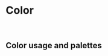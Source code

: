 
<Meta title='Theme/Palette'/>

# Color

<br/>

## Color usage and palettes


<br/>

<ColorPalette>
  <ColorItem
    title="theme.color.primary"
    subtitle="Deep Blue"
    colors={{
      900: '#0011c0',
      800: '#0022d9',
      700: '#002fe3',
      600: '#003bf0',
      500: '#0144fc',
      400: '#2763EA',
      300: '#6280ff',
      200: '#96a4fe',
      100: '#c2c8fe',
      50: '#e7e9ff',
    }}
  />
  <ColorItem
    title="theme.color.secondary"
    subtitle="Blue Gray"
    colors={{
      900: '#2B2B31',
      800: '#3c3d4f',
      700: '#5b5b6f',
      600: '#6f6f83',
      500: '#83839A',
      400: '#9898ad',
      300: '#B6B6CA',
      200: '#D0D0DF',
      100: '#DFDFEE',
      50: '#EFEFF6',
    }}
  />
  <ColorItem
    title="theme.color.success"
    subtitle="Deep Green"
    colors={{
      900: '#005800',
      800: '#0f7600',
      700: '#218701',
      600: '#2f9812',
      500: '#39a71c',
      400: '#59b445',
      300: '#78c167',
      200: '#9fd193',
      100: '#c5e3bd',
      50: '#e7f4e4',
    }}
  />
  <ColorItem
    title="theme.color.warning"
    subtitle="Orange"
    colors={{
      900: '#e65400',
      800: '#ef6f00',
      700: '#f57f00',
      600: '#fb8f01',
      500: '#ff9b02',
      400: '#ffa927',
      300: '#ffb94e',
      200: '#ffcd81',
      100: '#ffe1b3',
      50: '#fff3e0',
    }}
  />
  <ColorItem
    title="theme.color.error"
    subtitle="Deep Red"
    colors={{
      900: '#c82b06',
      800: '#e13a11',
      700: '#ef4116',
      600: '#fd491b',
      500: '#ff4f20',
      400: '#ffa927',
      300: '#ff8764',
      200: '#ffaa90',
      100: '#ffcbbc',
      50: '#fde9e7',
    }}
  />
  <ColorItem
    title="theme.color.grayscale"
    subtitle="Gray"
    colors={{
      900: '#171717',
      800: '#373737',
      700: '#555555',
      600: '#686868',
      500: '#999999',
      400: '#b0b0b0',
      300: '#d5d5d5',
      200: '#f2f2f2',
      100: '#F8F8F8',
      50: '#Fcfcfc',
    }}
  />
  <ColorItem
    title="theme.color.grayscaleSecondary"
    subtitle="Deep Indigo"
    colors={{
      A700: '#172967',
      A400: '#334ca5',
      A200: '#7085d0',
      A100: '#c9d4f4',
      900: '#04060f',
      800: '#11193f',
      700: '#1b2856',
      600: '#2a396d',
      500: '#304075',
      400: '#4d5a87',
      300: '#6b769a',
      200: '#939bb7',
      100: '#bdc2d4',
      50: '#e5e7ed',
    }}
  />
</ColorPalette>

<br/>
